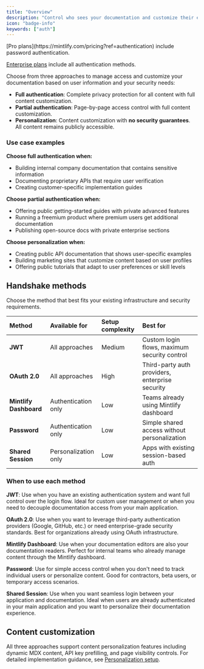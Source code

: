 ```yaml
---
title: "Overview"
description: "Control who sees your documentation and customize their experience"
icon: "badge-info"
keywords: ["auth"]
---
```


<Info>
  [Pro plans](https://mintlify.com/pricing?ref=authentication) include password authentication.

  [Enterprise plans](https://mintlify.com/pricing?ref=authentication) include all authentication methods.
</Info>


Choose from three approaches to manage access and customize your documentation based on user information and your security needs:

- **Full authentication**: Complete privacy protection for all content with full content customization.
- **Partial authentication**: Page-by-page access control with full content customization.
- **Personalization**: Content customization with **no security guarantees**. All content remains publicly accessible.

### Use case examples

**Choose full authentication when:**
- Building internal company documentation that contains sensitive information
- Documenting proprietary APIs that require user verification
- Creating customer-specific implementation guides

**Choose partial authentication when:**
- Offering public getting-started guides with private advanced features
- Running a freemium product where premium users get additional documentation
- Publishing open-source docs with private enterprise sections

**Choose personalization when:**
- Creating public API documentation that shows user-specific examples
- Building marketing sites that customize content based on user profiles
- Offering public tutorials that adapt to user preferences or skill levels

## Handshake methods

Choose the method that best fits your existing infrastructure and security requirements.

| Method | Available for | Setup complexity | Best for |
|:-------|:--------------|:-----------------|:----------|
| **JWT** | All approaches | Medium | Custom login flows, maximum security control |
| **OAuth 2.0** | All approaches | High | Third-party auth providers, enterprise security |
| **Mintlify Dashboard** | Authentication only | Low | Teams already using Mintlify dashboard |
| **Password** | Authentication only | Low | Simple shared access without personalization |
| **Shared Session** | Personalization only | Low | Apps with existing session-based auth |

### When to use each method

**JWT**: Use when you have an existing authentication system and want full control over the login flow. Ideal for custom user management or when you need to decouple documentation access from your main application.

**OAuth 2.0**: Use when you want to leverage third-party authentication providers (Google, GitHub, etc.) or need enterprise-grade security standards. Best for organizations already using OAuth infrastructure.

**Mintlify Dashboard**: Use when your documentation editors are also your documentation readers. Perfect for internal teams who already manage content through the Mintlify dashboard.

**Password**: Use for simple access control when you don't need to track individual users or personalize content. Good for contractors, beta users, or temporary access scenarios.

**Shared Session**: Use when you want seamless login between your application and documentation. Ideal when users are already authenticated in your main application and you want to personalize their documentation experience.

## Content customization

All three approaches support content personalization features including dynamic MDX content, API key prefilling, and page visibility controls. For detailed implementation guidance, see [Personalization setup](/authentication-personalization/personalization-setup).
